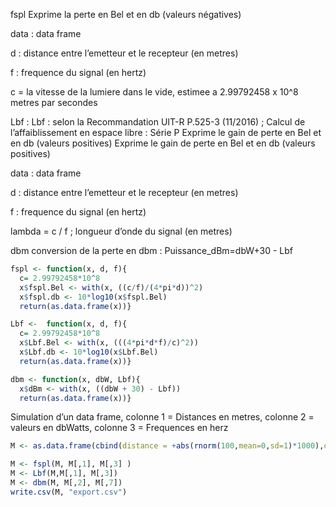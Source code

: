 

fspl
Exprime la perte en Bel et en db (valeurs négatives)

data : data frame

d : distance entre l'emetteur et le recepteur (en metres)

f : frequence du signal (en hertz) 

c = la vitesse de la lumiere dans le vide, estimee a 2.99792458 x 10^8 metres par secondes


Lbf : Lbf : selon la Recommandation UIT-R P.525-3 (11/2016) ; Calcul de l'affaiblissement en espace libre : Série P Exprime le gain de perte en Bel et en db (valeurs positives)
Exprime le gain de perte en Bel et en db (valeurs positives)

data : data frame

d : distance entre l'emetteur et le recepteur (en metres)

f : frequence du signal (en hertz) 

lambda = c / f ; longueur d'onde du signal (en metres)


dbm
conversion de la perte en dbm :
Puissance_dBm=dbW+30 - Lbf

```{r}

fspl <- function(x, d, f){
  c= 2.99792458*10^8
  x$fspl.Bel <- with(x, ((c/f)/(4*pi*d))^2)
  x$fspl.db <- 10*log10(x$fspl.Bel)
  return(as.data.frame(x))}

Lbf <-  function(x, d, f){
  c= 2.99792458*10^8
  x$Lbf.Bel <- with(x, (((4*pi*d*f)/c)^2))
  x$Lbf.db <- 10*log10(x$Lbf.Bel)
  return(as.data.frame(x))}

dbm <- function(x, dbW, Lbf){
  x$dBm <- with(x, ((dbW + 30) - Lbf))
  return(as.data.frame(x))}

```


Simulation d'un data frame, colonne 1 = Distances en metres, colonne 2 = valeurs en dbWatts, colonne 3 = Frequences en herz
```{r}

M <- as.data.frame(cbind(distance = +abs(rnorm(100,mean=0,sd=1)*1000),dbW = abs(rnorm(100, mean = 0, sd = 1)*10), frequence = sample(c(700, 800, 900, 1800, 2600)*10^6, 100, replace = TRUE)))

```


```{r}

M <- fspl(M, M[,1], M[,3] )
M <- Lbf(M,M[,1], M[,3])
M <- dbm(M, M[,2], M[,7])
write.csv(M, "export.csv")

```

